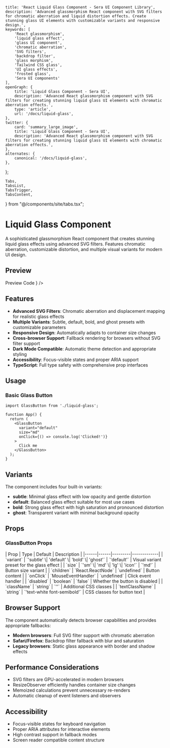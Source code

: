     title: 'React Liquid Glass Component - Sera UI Component Library',
    description: 'Advanced glassmorphism React component with SVG filters for chromatic aberration and liquid distortion effects. Create stunning glass UI elements with customizable variants and responsive design.',
    keywords: [
        'React glassmorphism',
        'liquid glass effect',
        'glass UI component',
        'chromatic aberration',
        'SVG filters',
        'backdrop filter',
        'glass morphism',
        'Tailwind CSS glass',
        'UI glass effects',
        'frosted glass',
        'Sera UI components'
    ],
    openGraph: {
        title: 'Liquid Glass Component - Sera UI',
        description: 'Advanced React glassmorphism component with SVG filters for creating stunning liquid glass UI elements with chromatic aberration effects.',
        type: 'article',
        url: '/docs/liquid-glass',
    },
    twitter: {
        card: 'summary_large_image',
        title: 'Liquid Glass Component - Sera UI',
        description: 'Advanced React glassmorphism component with SVG filters for creating stunning liquid glass UI elements with chromatic aberration effects.',
    },
    alternates: {
        canonical: '/docs/liquid-glass',
    },
};

    Tabs,
    TabsList,
    TabsTrigger,
    TabsContent,
} from "@/components/site/tabs.tsx";



# Liquid Glass Component <AI dir="left"/>

A sophisticated glassmorphism React component that creates stunning liquid glass effects using advanced SVG filters. Features chromatic aberration, customizable distortion, and multiple visual variants for modern UI design.


## Preview

<Tabs defaultValue="preview" className="">
  <TabsList>
    <TabsTrigger value="preview">Preview</TabsTrigger>
    <TabsTrigger value="code">Code</TabsTrigger>
  </TabsList>
  <TabsContent value="preview">
    <ComponentRenderer component={<LiquidGlassDemo />} />
  </TabsContent>
  <TabsContent value="code">
    <CodeBlock filePath="src/app/docs/liquid-glass/liquid-glass.tsx" />
  </TabsContent>
</Tabs>

## Features

- **Advanced SVG Filters**: Chromatic aberration and displacement mapping for realistic glass effects
- **Multiple Variants**: Subtle, default, bold, and ghost presets with customizable parameters
- **Responsive Design**: Automatically adapts to container size changes
- **Cross-browser Support**: Fallback rendering for browsers without SVG filter support
- **Dark Mode Compatible**: Automatic theme detection and appropriate styling
- **Accessibility**: Focus-visible states and proper ARIA support
- **TypeScript**: Full type safety with comprehensive prop interfaces


## Usage

### Basic Glass Button

```tsx
import GlassButton from './liquid-glass';

function App() {
  return (
    <GlassButton
      variant="default"
      size="md"
      onClick={() => console.log('Clicked!')}
    >
      Click me
    </GlassButton>
  );
}
```


## Variants

The component includes four built-in variants:

- **subtle**: Minimal glass effect with low opacity and gentle distortion
- **default**: Balanced glass effect suitable for most use cases
- **bold**: Strong glass effect with high saturation and pronounced distortion
- **ghost**: Transparent variant with minimal background opacity

## Props

### GlassButton Props

<MdxTable>
| Prop | Type | Default | Description |
|------|------|---------|-------------|
| `variant` | `'subtle' \| 'default' \| 'bold' \| 'ghost'` | `'default'` | Visual variant preset for the glass effect |
| `size` | `'sm' \| 'md' \| 'lg' \| 'icon'` | `'md'` | Button size variant |
| `children` | `React.ReactNode` | `undefined` | Button content |
| `onClick` | `MouseEventHandler` | `undefined` | Click event handler |
| `disabled` | `boolean` | `false` | Whether the button is disabled |
| `className` | `string` | `''` | Additional CSS classes |
| `textClassName` | `string` | `'text-white font-semibold'` | CSS classes for button text |
</MdxTable>


## Browser Support

The component automatically detects browser capabilities and provides appropriate fallbacks:

- **Modern browsers**: Full SVG filter support with chromatic aberration
- **Safari/Firefox**: Backdrop filter fallback with blur and saturation
- **Legacy browsers**: Static glass appearance with border and shadow effects

## Performance Considerations

- SVG filters are GPU-accelerated in modern browsers
- ResizeObserver efficiently handles container size changes
- Memoized calculations prevent unnecessary re-renders
- Automatic cleanup of event listeners and observers

## Accessibility

- Focus-visible states for keyboard navigation
- Proper ARIA attributes for interactive elements
- High contrast support in fallback modes
- Screen reader compatible content structure

